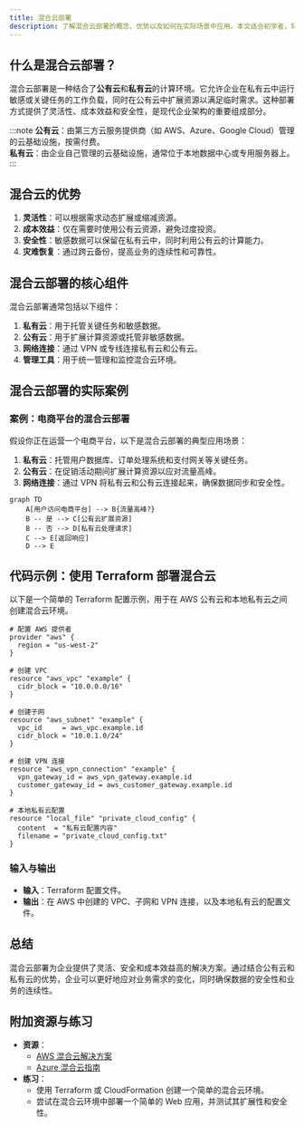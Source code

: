 ```yaml
---
title: 混合云部署
description: 了解混合云部署的概念、优势以及如何在实际场景中应用。本文适合初学者，将逐步讲解混合云的核心概念，并提供代码示例和实际案例。
---
```


## 什么是混合云部署？

混合云部署是一种结合了**公有云**和**私有云**的计算环境。它允许企业在私有云中运行敏感或关键任务的工作负载，同时在公有云中扩展资源以满足临时需求。这种部署方式提供了灵活性、成本效益和安全性，是现代企业架构的重要组成部分。

:::note
**公有云**：由第三方云服务提供商（如 AWS、Azure、Google Cloud）管理的云基础设施，按需付费。<br />
**私有云**：由企业自己管理的云基础设施，通常位于本地数据中心或专用服务器上。
:::

## 混合云的优势

1. **灵活性**：可以根据需求动态扩展或缩减资源。
2. **成本效益**：仅在需要时使用公有云资源，避免过度投资。
3. **安全性**：敏感数据可以保留在私有云中，同时利用公有云的计算能力。
4. **灾难恢复**：通过跨云备份，提高业务的连续性和可靠性。

## 混合云部署的核心组件

混合云部署通常包括以下组件：

1. **私有云**：用于托管关键任务和敏感数据。
2. **公有云**：用于扩展计算资源或托管非敏感数据。
3. **网络连接**：通过 VPN 或专线连接私有云和公有云。
4. **管理工具**：用于统一管理和监控混合云环境。

## 混合云部署的实际案例

### 案例：电商平台的混合云部署

假设你正在运营一个电商平台，以下是混合云部署的典型应用场景：

1. **私有云**：托管用户数据库、订单处理系统和支付网关等关键任务。
2. **公有云**：在促销活动期间扩展计算资源以应对流量高峰。
3. **网络连接**：通过 VPN 将私有云和公有云连接起来，确保数据同步和安全性。

```mermaid
graph TD
    A[用户访问电商平台] --> B{流量高峰?}
    B -- 是 --> C[公有云扩展资源]
    B -- 否 --> D[私有云处理请求]
    C --> E[返回响应]
    D --> E
```

## 代码示例：使用 Terraform 部署混合云

以下是一个简单的 Terraform 配置示例，用于在 AWS 公有云和本地私有云之间创建混合云环境。

```hcl
# 配置 AWS 提供者
provider "aws" {
  region = "us-west-2"
}

# 创建 VPC
resource "aws_vpc" "example" {
  cidr_block = "10.0.0.0/16"
}

# 创建子网
resource "aws_subnet" "example" {
  vpc_id     = aws_vpc.example.id
  cidr_block = "10.0.1.0/24"
}

# 创建 VPN 连接
resource "aws_vpn_connection" "example" {
  vpn_gateway_id = aws_vpn_gateway.example.id
  customer_gateway_id = aws_customer_gateway.example.id
}

# 本地私有云配置
resource "local_file" "private_cloud_config" {
  content  = "私有云配置内容"
  filename = "private_cloud_config.txt"
}
```

### 输入与输出

- **输入**：Terraform 配置文件。
- **输出**：在 AWS 中创建的 VPC、子网和 VPN 连接，以及本地私有云的配置文件。

## 总结

混合云部署为企业提供了灵活、安全和成本效益高的解决方案。通过结合公有云和私有云的优势，企业可以更好地应对业务需求的变化，同时确保数据的安全性和业务的连续性。

## 附加资源与练习

- **资源**：
  - [AWS 混合云解决方案](https://aws.amazon.com/hybrid/)
  - [Azure 混合云指南](https://azure.microsoft.com/zh-cn/solutions/hybrid-cloud/)
- **练习**：
  - 使用 Terraform 或 CloudFormation 创建一个简单的混合云环境。
  - 尝试在混合云环境中部署一个简单的 Web 应用，并测试其扩展性和安全性。
